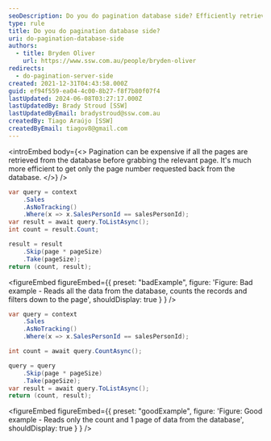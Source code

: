 ```yaml
---
seoDescription: Do you do pagination database side? Efficiently retrieve requested page with reduced data retrieval and counting.
type: rule
title: Do you do pagination database side?
uri: do-pagination-database-side
authors:
  - title: Bryden Oliver
    url: https://www.ssw.com.au/people/bryden-oliver
redirects:
  - do-pagination-server-side
created: 2021-12-31T04:43:58.000Z
guid: ef94f559-ea04-4c00-8b27-f8f7b80f07f4
lastUpdated: 2024-06-08T03:27:17.000Z
lastUpdatedBy: Brady Stroud [SSW]
lastUpdatedByEmail: bradystroud@ssw.com.au
createdBy: Tiago Araújo [SSW]
createdByEmail: tiagov8@gmail.com
---
```


<introEmbed
  body={<>
Pagination can be expensive if all the pages are retrieved from the database before grabbing the relevant page. It's much more efficient to get only the page number requested back from the database.
  </>}
/>
```cs
var query = context
    .Sales
    .AsNoTracking()
    .Where(x => x.SalesPersonId == salesPersonId);
var result = await query.ToListAsync();
int count = result.Count;

result = result
    .Skip(page * pageSize)
    .Take(pageSize);
return (count, result);
```

<figureEmbed figureEmbed={{
  preset: "badExample",
  figure: 'Figure: Bad example - Reads all the data from the database, counts the records and filters down to the page',
  shouldDisplay: true
} } />


```cs
var query = context
    .Sales
    .AsNoTracking()
    .Where(x => x.SalesPersonId == salesPersonId);

int count = await query.CountAsync();

query = query
    .Skip(page * pageSize)
    .Take(pageSize);
var result = await query.ToListAsync();
return (count, result);
```

<figureEmbed figureEmbed={{
  preset: "goodExample",
  figure: 'Figure: Good example - Reads only the count and 1 page of data from the database',
  shouldDisplay: true
} } />
